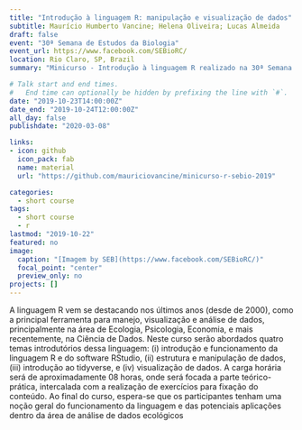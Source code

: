 ```yaml
---
title: "Introdução à linguagem R: manipulação e visualização de dados"
subtitle: Maurício Humberto Vancine; Helena Oliveira; Lucas Almeida
draft: false
event: "30ª Semana de Estudos da Biologia"
event_url: https://www.facebook.com/SEBioRC/
location: Rio Claro, SP, Brazil
summary: "Minicurso - Introdução à linguagem R realizado na 30ª Semana de Estudos da Biologia"

# Talk start and end times.
#   End time can optionally be hidden by prefixing the line with `#`.
date: "2019-10-23T14:00:00Z"
date_end: "2019-10-24T12:00:00Z"
all_day: false
publishdate: "2020-03-08"

links:
- icon: github
  icon_pack: fab
  name: material
  url: "https://github.com/mauriciovancine/minicurso-r-sebio-2019"

categories:
  - short course
tags:
  - short course
  - r
lastmod: "2019-10-22"
featured: no
image:
  caption: "[Imagem by SEB](https://www.facebook.com/SEBioRC/)"
  focal_point: "center"
  preview_only: no
projects: []
---
```


A linguagem R vem se destacando nos últimos anos (desde de 2000), como a principal ferramenta para manejo, visualização e análise de dados, principalmente na área de Ecologia, Psicologia, Economia, e mais recentemente, na Ciência de Dados. Neste curso serão abordados quatro temas introdutórios dessa linguagem: (i) introdução e funcionamento da linguagem R e do software RStudio, (ii) estrutura e manipulação de dados, (iii) introdução ao tidyverse, e (iv) visualização de dados. A carga horária será de aproximadamente 08 horas, onde será focada a parte teórico-prática, intercalada com a realização de exercícios para fixação do conteúdo. Ao final do curso, espera-se que os participantes tenham uma noção geral do funcionamento da linguagem e das potenciais aplicações dentro da área de análise de dados ecológicos